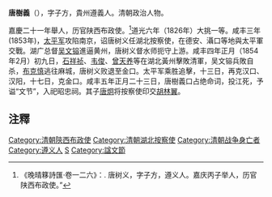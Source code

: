 '''唐樹義'''（{{bd|1793年||1854年||Tang}}），字子方，貴州遵義人。清朝政治人物。

嘉慶二十一年舉人，历官陕西布政使。<ref> 《晚晴簃詩匯·卷一二六》：. 唐树义，字子方，遵义人。嘉庆丙子举人，历官陕西布政使。”</ref>道光六年（1826年）大挑一等。咸丰三年(1853年)，[[太平军|太平军]]攻陷南京，诏唐树义任湖北按察使，在德安、灄口等地與太平軍交戰。湖广总督[[吴文镕|吴文镕]]進逼黄州，唐树义督水师扼守上游。咸丰四年正月（1854年2月）初九日，[[石祥祯|石祥祯]]、[[韦俊|韦俊]]、[[曾天养|曾天养]]等在湖北黃州擊敗清軍，吴文镕兵敗自杀，[[布克慎|布克慎]]逃往麻城，唐树义败退至金口。太平军乘胜追擊，十三日，再克汉口、汉阳，十七日，克金口。咸丰五年正月二十三日，唐樹義口占绝命词，投江死，予谥“文节”，入祀昭忠祠。其子[[唐炯|唐炯]]将按察使印交[[胡林翼|胡林翼]]。

== 注釋 ==
{{reflist}}

{{DEFAULTSORT:Tang唐}}
[[Category:清朝陝西布政使|Category:清朝陝西布政使]]
[[Category:清朝湖北按察使|Category:清朝湖北按察使]]
[[Category:清朝战争身亡者|Category:清朝战争身亡者]]
[[Category:遵义人|Category:遵义人]]
[[Category:唐姓|S]]
[[Category:諡文節|Category:諡文節]]